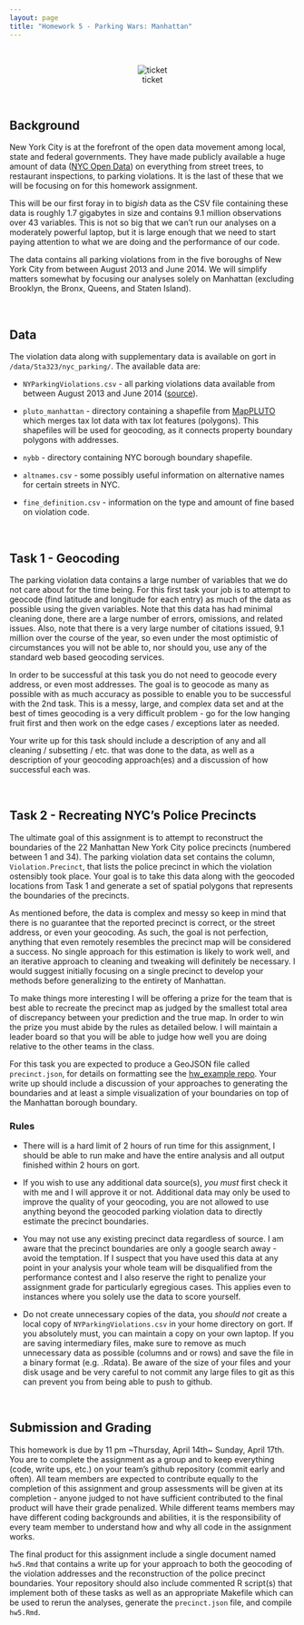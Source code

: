 ```yaml
---
layout: page
title: "Homework 5 - Parking Wars: Manhattan"
---
```


<br/>
<div style="text-align:center">
![ticket](imgs/NYC_Parking_Ticket.jpg)
</div>
<br/>

## Background

New York City is at the forefront of the open data movement among local, state and federal governments. They have made publicly available a huge amount of data ([NYC Open Data](https://nycopendata.socrata.com/)) on everything from street trees, to restaurant inspections, to parking violations. It is the last of these that we will be focusing on for this homework assignment. 

This will be our first foray in to big*ish* data as the CSV file containing these data is roughly 1.7 gigabytes in size and contains 9.1 million observations over 43 variables. This is not so big that we can't run our analyses on a moderately powerful laptop, but it is large enough that we need to start paying attention to what we are doing and the performance of our code. 

The data contains all parking violations from in the five boroughs of New York City from between August 2013 and June 2014. We will simplify matters somewhat by focusing our analyses solely on Manhattan (excluding Brooklyn, the Bronx, Queens, and Staten Island).

<br/>

## Data

The violation data along with supplementary data is available on gort in `/data/Sta323/nyc_parking/`. The available data are:

* `NYParkingViolations.csv` - all parking violations data available from between August 2013 and June 2014 ([source](https://data.cityofnewyork.us/City-Government/Parking-Violations-Issued/jt7v-77mi)).

* `pluto_manhattan` - directory containing a shapefile from [MapPLUTO](http://www.nyc.gov/html/dcp/html/bytes/dwn_pluto_mappluto.shtml#mappluto) which merges tax lot data with tax lot features (polygons). This shapefiles will be used for geocoding, as it connects property boundary polygons with addresses.

* `nybb` - directory containing NYC borough boundary shapefile.

* `altnames.csv` - some possibly useful information on alternative names for certain streets in NYC.

* `fine_definition.csv` - information on the type and amount of fine based on violation code.

<br/>

## Task 1 - Geocoding

The parking violation data contains a large number of variables that we do not care about for the time being. For this first task your job is to attempt to geocode (find latitude and longitude for each entry) as much of the data as possible using the given variables. Note that this data has had minimal cleaning done, there are a large number of errors, omissions, and related issues. Also, note that there is a very large number of citations issued, 9.1 million over the course of the year, so even under the most optimistic of circumstances you will not be able to, nor should you, use any of the standard web based geocoding services.

In order to be successful at this task you do not need to geocode every address, or even most addresses. The goal is to geocode as many as possible with as much accuracy as possible to enable you to be successful with the 2nd task. This is a messy, large, and complex data set and at the best of times geocoding is a very difficult problem - go for the low hanging fruit first and then work on the edge cases / exceptions later as needed.

Your write up for this task should include a description of any and all cleaning / subsetting / etc. that was done to the data, as well as a description of your geocoding approach(es) and a discussion of how successful each was. 

<br/>

## Task 2 - Recreating NYC's Police Precincts

The ultimate goal of this assignment is to attempt to reconstruct the boundaries of the 22 Manhattan New York City police precincts (numbered between 1 and 34). The parking violation data set contains the column, `Violation.Precinct`, that lists the police precinct in which the violation ostensibly took place. Your goal is to take this data along with the geocoded locations from Task 1 and generate a set of spatial polygons that represents the boundaries of the precincts.

As mentioned before, the data is complex and messy so keep in mind that there is no guarantee that the reported precinct is correct, or the street address, or even your geocoding. As such, the goal is not perfection, anything that even remotely resembles the precinct map will be considered a success. No single approach for this estimation is likely to work well, and an iterative approach to cleaning and tweaking will definitely be necessary. I would suggest initially focusing on a single precinct to develop your methods before generalizing to the entirety of Manhattan. 

To make things more interesting I will be offering a prize for the team that is best able to recreate the precinct map as judged by the smallest total area of discrepancy between your prediction and the true map. In order to win the prize you must abide by the rules as detailed below. I will maintain a leader board so that you will be able to judge how well you are doing relative to the other teams in the class.

For this task you are expected to produce a GeoJSON file called `precinct.json`, for details on formatting see the [hw_example repo](https://github.com/Sta523-Fa14/hw_examples). Your write up should include a discussion of your approaches to generating the boundaries and at least a simple visualization of your boundaries on top of the Manhattan borough boundary.



### Rules

* There will is a hard limit of 2 hours of run time for this assignment, I should be able to run make and have the entire analysis and all output finished within 2 hours on gort.

* If you wish to use any additional data source(s), *you must* first check it with me and I will approve it or not. Additional data may only be used to improve the quality of your geocoding, you are not allowed to use anything beyond the geocoded parking violation data to directly estimate the precinct boundaries.

* You may not use any existing precinct data regardless of source. I am aware that the precinct boundaries are only a google search away - avoid the temptation. If I suspect that you have used this data at any point in your analysis your whole team will be disqualified from the performance contest and I also reserve the right to penalize your assignment grade for particularly egregious cases. This applies even to instances where you solely use the data to score yourself.

* Do not create unnecessary copies of the data, you *should not* create a local copy of `NYParkingViolations.csv` in your home directory on gort. If you absolutely must, you can maintain a copy on your own laptop. If you are saving intermediary files, make sure to remove as much unnecessary data as possible (columns and or rows) and save the file in a binary format (e.g. .Rdata). Be aware of the size of your files and your disk usage and be very careful to not commit any large files to git as this can prevent you from being able to push to github.

<br/>

## Submission and Grading

This homework is due by 11 pm ~Thursday, April 14th~ Sunday, April 17th. You are to complete the assignment as a group and to keep everything (code, write ups, etc.) on your team's github repository (commit early and often). All team members are expected to contribute equally to the completion of this assignment and group assessments will be given at its completion - anyone judged to not have sufficient contributed to the final product will have their grade penalized. While different teams members may have different coding backgrounds and abilities, it is the responsibility of every team member to understand how and why all code in the assignment works.

The final product for this assignment include a single document named `hw5.Rmd` that contains a write up for your approach to both the geocoding of the violation addresses and the reconstruction of the police precinct boundaries. Your repository should also include commented R script(s) that implement both of these tasks as well as an appropriate Makefile which can be used to rerun the analyses, generate the `precinct.json` file, and compile `hw5.Rmd`.

<br/>
